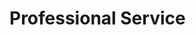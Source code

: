 \newpage
# Professional Service


\begin{cvskills}
  \cvskill
    {Article reviews}
    {Behavioural ecology and sociobiology; BMC biology; Insects; 
    Journal of Evolutionary Biology;\newline Phil. Transactions of the Royal Society; 
    PLoS Genetics; Proceedings of the Royal Society; Molecular Ecology}
    
  \cvskill
    {Grant reviews}
    {BBSRC Fellowships; GWIS National Fellowships}
   
  \cvskill
    {Professional memberships}
    {Genetics Society; Royal Statistical Society; Vectorbite; Nationwide Network of BioScience Educators; \newline Advance HE; SORTEE}  
  
  \cvskill
    {Panel memberships}
    {Open University Programme Validation; SORTEE Education and Outreach Committee}  
    
\end{cvskills}
